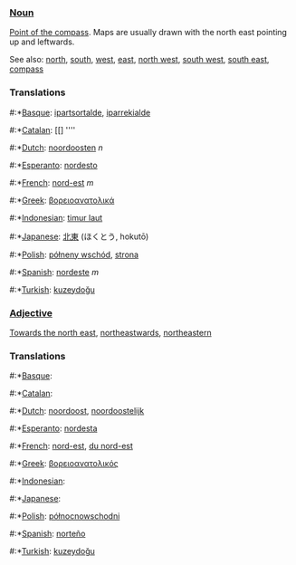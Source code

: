 ===[[Noun]]===

[[Point of the compass]]. Maps are usually drawn with the north east pointing up and leftwards.

See also: [[north]], [[south]], [[west]], [[east]], [[north west]], [[south west]], [[south east]], [[compass]]

===Translations===
#:*[[Basque]]: [[ipartsortalde]], [[iparrekialde]]
#:*[[Catalan]]: [[] ''''
#:*[[Dutch]]: [[noordoosten]] ''n''
#:*[[Esperanto]]: [[nordesto]]
#:*[[French]]: [[nord-est]] ''m''
#:*[[Greek]]: [[βορειοανατολικά]]
#:*[[Indonesian]]: [[timur laut]]
#:*[[Japanese]]: [[北東]] (ほくとう, hokutō)
#:*[[Polish]]: [[półneny wschód]], [[strona]]
#:*[[Spanish]]: [[nordeste]] ''m''
#:*[[Turkish]]: [[kuzeydoğu]]

===[[Adjective]]===

[[Towards the north east]], [[northeastwards]], [[northeastern]]

===Translations===
#:*[[Basque]]: [[]]
#:*[[Catalan]]: [[]]
#:*[[Dutch]]: [[noordoost]], [[noordoostelijk]]
#:*[[Esperanto]]: [[nordesta]]
#:*[[French]]: [[nord-est]], [[du nord-est]]
#:*[[Greek]]: [[βορειοανατολικός]]
#:*[[Indonesian]]: [[]]
#:*[[Japanese]]: [[]]
#:*[[Polish]]: [[północnowschodni]]
#:*[[Spanish]]: [[norteño]]
#:*[[Turkish]]: [[kuzeydoğu]]